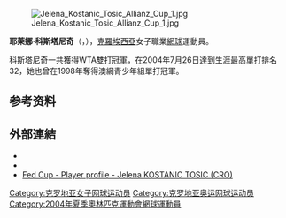 [[File:Jelena_Kostanic_Tosic_Allianz_Cup_1.jpg|thumb]]

'''耶萊娜·科斯塔尼奇'''（{{lang-hr|'''Jelena Kostanić'''}}，{{bd|1981年|7月6日|catIdx=Kostanić, Jelena}}），[[克羅埃西亞|克羅埃西亞]]女子職業[[網球|網球]]運動員。

科斯塔尼奇一共獲得WTA雙打冠軍，在2004年7月26日達到生涯最高單打排名32，她也曾在1998年奪得澳網青少年組單打冠軍。

== 参考资料 ==
{{reflist}}

== 外部連結 ==
* {{WTA|4290}}
* {{ITF Profile|id=20008013}}
* [http://www.fedcup.com/en/players/player/profile.aspx?playerid=20008013 Fed Cup - Player profile - Jelena KOSTANIC TOSIC (CRO)] {{Wayback|url=http://www.fedcup.com/en/players/player/profile.aspx?playerid=20008013 |date=20160331133238 }}

{{Tennis-bio-stub}}

{{Authority control}}
{{DEFAULTSORT:Kostanić, Jelena}}
[[Category:克罗地亚女子网球运动员|Category:克罗地亚女子网球运动员]]
[[Category:克罗地亚奥运网球运动员|Category:克罗地亚奥运网球运动员]]
[[Category:2004年夏季奧林匹克運動會網球運動員|Category:2004年夏季奧林匹克運動會網球運動員]]